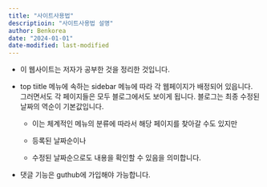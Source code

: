 ```yaml
---
title: "사이트사용법"
descriptioin: "사이트사용법 설명"
author: Benkorea
date: "2024-01-01"
date-modified: last-modified
---
```


-   이 웹사이트는 저자가 공부한 것을 정리한 것입니다.

-   top tiitle 메뉴에 속하는 sidebar 메뉴에 따라 각 웹페이지가 배정되어 있읍니다.
    그러면서도 각 페이지들은 모두 블로그에서도 보이게 됩니다.
    블로그는 최종 수정된 날짜의 역순이 기본값입니다.

    -   이는 체계적인 메뉴의 분류에 따라서 해당 페이지를 찾아갈 수도 있지만

    -   등록된 날짜순이나

    -   수정된 날짜순으로도 내용을 확인할 수 있음을 의미합니다.

-   댓글 기능은 guthub에 가입해야 가능합니다.
